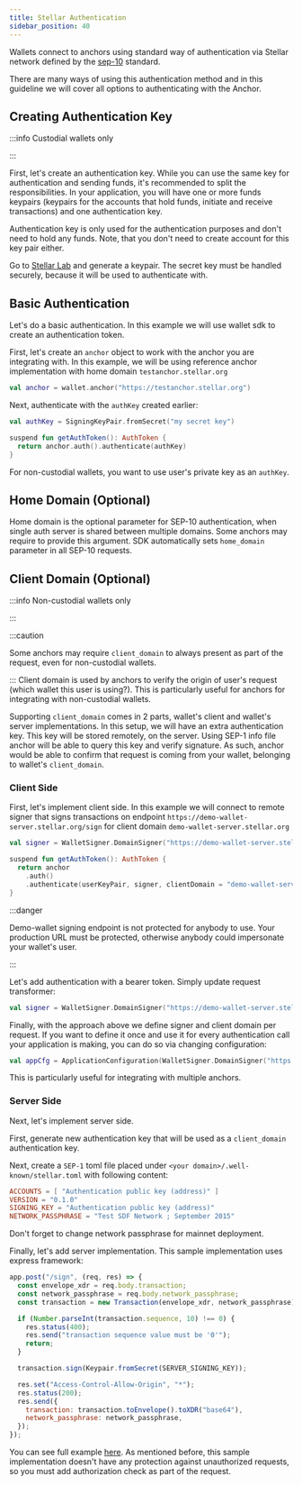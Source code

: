 ```yaml
---
title: Stellar Authentication
sidebar_position: 40
---
```



Wallets connect to anchors using standard way of authentication via Stellar network defined by the [sep-10] standard.

There are many ways of using this authentication method and in this guideline we will cover all options to authenticating with the Anchor.

## Creating Authentication Key

:::info Custodial wallets only

:::

First, let's create an authentication key. While you can use the same key for authentication and sending funds, it's recommended to split the responsibilities. In your application, you will have one or more funds keypairs (keypairs for the accounts that hold funds, initiate and receive transactions) and one authentication key.

Authentication key is only used for the authentication purposes and don't need to hold any funds. Note, that you don't need to create account for this key pair either.

Go to [Stellar Lab] and generate a keypair. The secret key must be handled securely, because it will be used to authenticate with.

## Basic Authentication

Let's do a basic authentication. In this example we will use wallet sdk to create an authentication token.

First, let's create an `anchor` object to work with the anchor you are integrating with. In this example, we will be using reference anchor implementation with home domain `testanchor.stellar.org`

<CodeExample>

```kotlin
val anchor = wallet.anchor("https://testanchor.stellar.org")
```

</CodeExample>

Next, authenticate with the `authKey` created earlier:

<CodeExample>

```kotlin
val authKey = SigningKeyPair.fromSecret("my secret key")

suspend fun getAuthToken(): AuthToken {
  return anchor.auth().authenticate(authKey)
}
```

</CodeExample>

For non-custodial wallets, you want to use user's private key as an `authKey`.

## Home Domain (Optional)

Home domain is the optional parameter for SEP-10 authentication, when single auth server is shared between multiple domains. Some anchors may require to provide this argument. SDK automatically sets `home_domain` parameter in all SEP-10 requests.

## Client Domain (Optional)

:::info Non-custodial wallets only

:::

:::caution

Some anchors may require `client_domain` to always present as part of the request, even for non-custodial wallets.

::: Client domain is used by anchors to verify the origin of user's request (which wallet this user is using?). This is particularly useful for anchors for integrating with non-custodial wallets.

Supporting `client_domain` comes in 2 parts, wallet's client and wallet's server implementations. In this setup, we will have an extra authentication key. This key will be stored remotely, on the server. Using SEP-1 info file anchor will be able to query this key and verify signature. As such, anchor would be able to confirm that request is coming from your wallet, belonging to wallet's `client_domain`.

### Client Side

First, let's implement client side. In this example we will connect to remote signer that signs transactions on endpoint `https://demo-wallet-server.stellar.org/sign` for client domain `demo-wallet-server.stellar.org`

<CodeExample>

```kotlin
val signer = WalletSigner.DomainSigner("https://demo-wallet-server.stellar.org/sign") {}

suspend fun getAuthToken(): AuthToken {
  return anchor
    .auth()
    .authenticate(userKeyPair, signer, clientDomain = "demo-wallet-server.stellar.org")
}
```

</CodeExample>

:::danger

Demo-wallet signing endpoint is not protected for anybody to use. Your production URL must be protected, otherwise anybody could impersonate your wallet's user.

:::

Let's add authentication with a bearer token. Simply update request transformer:

<CodeExample>

```kotlin
val signer = WalletSigner.DomainSigner("https://demo-wallet-server.stellar.org/sign") { bearerAuth("token") }
```

</CodeExample>

Finally, with the approach above we define signer and client domain per request. If you want to define it once and use it for every authentication call your application is making, you can do so via changing configuration:

<CodeExample>

```kotlin
val appCfg = ApplicationConfiguration(WalletSigner.DomainSigner("https://my-domain.com/sign"), "my-domain.com")
```

</CodeExample>

This is particularly useful for integrating with multiple anchors.

### Server Side

Next, let's implement server side.

First, generate new authentication key that will be used as a `client_domain` authentication key.

Next, create a `SEP-1` toml file placed under `<your domain>/.well-known/stellar.toml` with following content:

<CodeExample>

```toml
ACCOUNTS = [ "Authentication public key (address)" ]
VERSION = "0.1.0"
SIGNING_KEY = "Authentication public key (address)"
NETWORK_PASSPHRASE = "Test SDF Network ; September 2015"
```

</CodeExample>

Don't forget to change network passphrase for mainnet deployment.

Finally, let's add server implementation. This sample implementation uses express framework:

<CodeExample>

```javascript
app.post("/sign", (req, res) => {
  const envelope_xdr = req.body.transaction;
  const network_passphrase = req.body.network_passphrase;
  const transaction = new Transaction(envelope_xdr, network_passphrase);

  if (Number.parseInt(transaction.sequence, 10) !== 0) {
    res.status(400);
    res.send("transaction sequence value must be '0'");
    return;
  }

  transaction.sign(Keypair.fromSecret(SERVER_SIGNING_KEY));

  res.set("Access-Control-Allow-Origin", "*");
  res.status(200);
  res.send({
    transaction: transaction.toEnvelope().toXDR("base64"),
    network_passphrase: network_passphrase,
  });
});
```

</CodeExample>

You can see full example [here](https://github.com/stellar/stellar-demo-wallet/blob/52071629f8d29470b61799bef9519776d9c252d2/packages/demo-wallet-server/src/index.ts). As mentioned before, this sample implementation doesn't have any protection against unauthorized requests, so you must add authorization check as part of the request.

[sep-1]: https://github.com/stellar/stellar-protocol/blob/master/ecosystem/sep-0001.md
[sep-10]: https://github.com/stellar/stellar-protocol/blob/master/ecosystem/sep-0010.md
[stellar lab]: https://laboratory.stellar.org/
